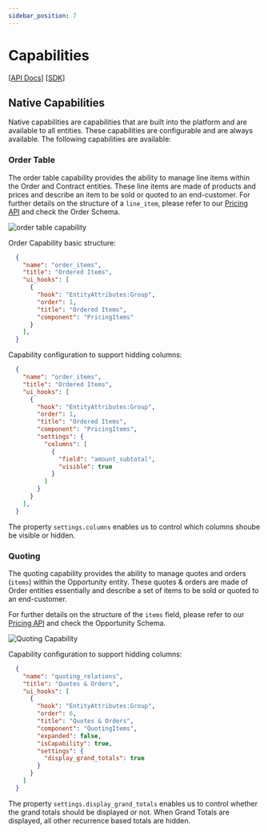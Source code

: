 ```yaml
---
sidebar_position: 7
---
```


# Capabilities

[[API Docs](/docs/entities/flexible-entities)]
[[SDK](https://www.npmjs.com/package/@epilot/entity-client)]

## Native Capabilities

Native capabilities are capabilities that are built into the platform and are available to all entities. These capabilities are configurable and are always available. The following capabilities are available:

### Order Table

The order table capability provides the ability to manage line items within the Order and Contract entities. These line items are made of products and prices and describe an item to be sold or quoted to an end-customer.
For further details on the structure of a `line_item`, please refer to our [Pricing API](/api/pricing) and check the Order Schema.

![order table capability](/img/order-table-capability.png)

Order Capability basic structure:

```json
  {
    "name": "order_items",
    "title": "Ordered Items",
    "ui_hooks": [
      {
        "hook": "EntityAttributes:Group",
        "order": 1,
        "title": "Ordered Items",
        "component": "PricingItems"
      }
    ],
  }
```

Capability configuration to support hidding columns:

```json
  {
    "name": "order_items",
    "title": "Ordered Items",
    "ui_hooks": [
      {
        "hook": "EntityAttributes:Group",
        "order": 1,
        "title": "Ordered Items",
        "component": "PricingItems",
        "settings": {
          "columns": [
            {
              "field": "amount_subtotal",
              "visible": true
            }
          ]
        }
      }
    ],
  }
```

The property `settings.columns` enables us to control which columns shoube be visible or hidden.

### Quoting

The quoting capability provides the ability to manage quotes and orders (`items`) within the Opportunity entity. These quotes & orders are made of Order entities essentially and describe a set of items to be sold or quoted to an end-customer.

For further details on the structure of the `items` field, please refer to our [Pricing API](/api/pricing#tag/opportunity_schema) and check the Opportunity Schema.

![Quoting Capability](/img/quoting-capability.png)

Capability configuration to support hidding columns:

```json
  {
    "name": "quoting_relations",
    "title": "Quotes & Orders",
    "ui_hooks": [
      {
        "hook": "EntityAttributes:Group",
        "order": 6,
        "title": "Quotes & Orders",
        "component": "QuotingItems",
        "expanded": false,
        "isCapability": true,
        "settings": {
          "display_grand_totals": true
        }
      }
    ]
  }
```

The property `settings.display_grand_totals` enables us to control whether the grand totals should be displayed or not. When Grand Totals are displayed, all other recurrence based totals are hidden.
